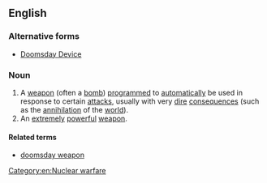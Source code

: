 {{also|Doomsday Device}}
==English==

===Alternative forms===
* [[Doomsday Device]]

===Noun===
{{en-noun}}

# A [[weapon]] (often a [[bomb]]) [[programmed]] to [[automatically]] be used in response to certain [[attack]]s, usually with very [[dire]] [[consequence]]s (such as the [[annihilation]] of the [[world]]).
# An [[extremely]] [[powerful]] [[weapon]].

====Related terms====
* [[doomsday weapon]]

[[Category:en:Nuclear warfare]]